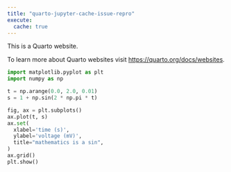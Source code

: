 ```yaml
---
title: "quarto-jupyter-cache-issue-repro"
execute:
  cache: true
---
```


This is a Quarto website.

To learn more about Quarto websites visit <https://quarto.org/docs/websites>.

```python
import matplotlib.pyplot as plt
import numpy as np

t = np.arange(0.0, 2.0, 0.01)
s = 1 + np.sin(2 * np.pi * t)

fig, ax = plt.subplots()
ax.plot(t, s)
ax.set(
  xlabel='time (s)',
  ylabel='voltage (mV)',
  title="mathematics is a sin",
)
ax.grid()
plt.show()
```
